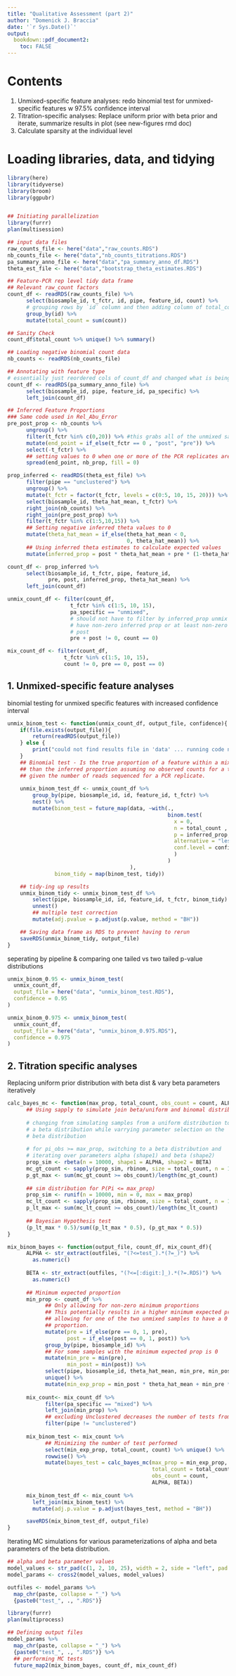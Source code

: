 ```yaml
---
title: "Qualitative Assessment (part 2)"
author: "Domenick J. Braccia"
date: '`r Sys.Date()`'
output:
  bookdown::pdf_document2: 
    toc: FALSE
---
```




# Contents

1. Unmixed-specific feature analyses: redo binomial test for unmixed-specific features w 97.5% confidence interval
2. Titration-specific analyses: Replace uniform prior with beta prior and iterate, summarize results in plot (see new-figures rmd doc)
3. Calculate sparsity at the individual level

# Loading libraries, data, and tidying 

```r
library(here)
library(tidyverse)
library(broom)
library(ggpubr)


## Initiating parallelization 
library(furrr)
plan(multisession)

## input data files
raw_counts_file <- here("data","raw_counts.RDS")
nb_counts_file <- here("data","nb_counts_titrations.RDS")
pa_summary_anno_file <- here("data","pa_summary_anno_df.RDS")
theta_est_file <- here("data","bootstrap_theta_estimates.RDS")
```

```r
## Feature-PCR rep level tidy data frame
## Relevant raw_count factors
count_df <- readRDS(raw_counts_file) %>%
      select(biosample_id, t_fctr, id, pipe, feature_id, count) %>% 
      # grouping rows by `id` column and then adding column of total_counts
      group_by(id) %>%
      mutate(total_count = sum(count))

## Sanity Check
count_df$total_count %>% unique() %>% summary()

## Loading negative binomial count data
nb_counts <- readRDS(nb_counts_file)

## Annotating with feature type
# essentially just reordered cols of count_df and changed what is being "grouped" by
count_df <- readRDS(pa_summary_anno_file) %>%
      select(biosample_id, pipe, feature_id, pa_specific) %>%
      left_join(count_df)

## Inferred Feature Proportions
### Same code used in Rel_Abu_Error
pre_post_prop <- nb_counts %>%
      ungroup() %>%
      filter(t_fctr %in% c(0,20)) %>% #this grabs all of the unmixed samples
      mutate(end_point = if_else(t_fctr == 0 , "post", "pre")) %>%
      select(-t_fctr) %>%
      ## setting values to 0 when one or more of the PCR replicates are 0 for titration end-points
      spread(end_point, nb_prop, fill = 0)

prop_inferred <- readRDS(theta_est_file) %>%
      filter(pipe == "unclustered") %>%
      ungroup() %>%
      mutate(t_fctr = factor(t_fctr, levels = c(0:5, 10, 15, 20))) %>%
      select(biosample_id, theta_hat_mean, t_fctr) %>%
      right_join(nb_counts) %>% 
      right_join(pre_post_prop) %>%
      filter(t_fctr %in% c(1:5,10,15)) %>%
      ## Setting negative inferred theta values to 0
      mutate(theta_hat_mean = if_else(theta_hat_mean < 0, 
                                      0, theta_hat_mean)) %>%
      ## Using inferred theta estimates to calculate expected values
      mutate(inferred_prop = post * theta_hat_mean + pre * (1-theta_hat_mean))

count_df <- prop_inferred %>%
      select(biosample_id, t_fctr, pipe, feature_id,
             pre, post, inferred_prop, theta_hat_mean) %>%
      left_join(count_df)

unmix_count_df <- filter(count_df,
                    t_fctr %in% c(1:5, 10, 15),
                    pa_specific == "unmixed",
                    # should not have to filter by inferred_prop unmix should
                    # have non-zero inferred prop or at least non-zero pre +
                    # post
                    pre + post != 0, count == 0)

mix_count_df <- filter(count_df,
                  t_fctr %in% c(1:5, 10, 15),
                  count != 0, pre == 0, post == 0)
```

## 1. Unmixed-specific feature analyses

binomial testing for unmixed specific features with increased confidence interval

```r
unmix_binom_test <- function(unmix_count_df, output_file, confidence){
    if(file.exists(output_file)){
        return(readRDS(output_file))
    } else {
        print("could not find results file in 'data' ... running code now")
    }
    ## Binomial test - Is the true proportion of a feature within a mixture less
    ## than the inferred proportion assuming no observed counts for a titration
    ## given the number of reads sequenced for a PCR replicate.
      
    unmix_binom_test_df <- unmix_count_df %>%
        group_by(pipe, biosample_id, id, feature_id, t_fctr) %>%
        nest() %>%                                                
        mutate(binom_test = future_map(data, ~with(., 
                                                   binom.test(
                                                     x = 0,  
                                                     n = total_count , 
                                                     p = inferred_prop, 
                                                     alternative = "less",
                                                     conf.level = confidence
                                                     )
                                                   )
                                       ),
               binom_tidy = map(binom_test, tidy))

    ## tidy-ing up results
    unmix_binom_tidy <- unmix_binom_test_df %>%
        select(pipe, biosample_id, id, feature_id, t_fctr, binom_tidy) %>%
        unnest() 
        ## multiple test correction
        mutate(adj.pvalue = p.adjust(p.value, method = "BH"))

    ## Saving data frame as RDS to prevent having to rerun
    saveRDS(unmix_binom_tidy, output_file)
}
```

seperating by pipeline & comparing one tailed vs two tailed p-value distributions

```r
unmix_binom_0.95 <- unmix_binom_test(
  unmix_count_df,
  output_file = here("data", "unmix_binom_test.RDS"),
  confidence = 0.95
)

unmix_binom_0.975 <- unmix_binom_test(
  unmix_count_df,
  output_file = here("data", "unmix_binom_0.975.RDS"),
  confidence = 0.975
)
```

## 2. Titration specific analyses

Replacing uniform prior distribution with beta dist & vary beta parameters iteratively

```r
calc_bayes_mc <- function(max_prop, total_count, obs_count = count, ALPHA, BETA){
      ## Using sapply to simulate join beta/uniform and binomal distributions
      
      # changing from simulating samples from a uniform distribution to
      # a beta distribution while varrying parameter selection on the
      # beta distribution
      
      # for pi_obs >= max_prop, switching to a beta distribution and
      # iterating over parameters alpha (shape1) and beta (shape2)
      prop_sim <- rbeta(n = 10000, shape1 = ALPHA, shape2 = BETA)
      mc_gt_count <- sapply(prop_sim, rbinom, size = total_count, n = 1)
      p_gt_max <- sum(mc_gt_count >= obs_count)/length(mc_gt_count) 
      
      ## sim distribution for P(Pi <= max_prop)
      prop_sim <- runif(n = 10000, min = 0, max = max_prop)
      mc_lt_count <- sapply(prop_sim, rbinom, size = total_count, n = 1)
      p_lt_max <- sum(mc_lt_count >= obs_count)/length(mc_lt_count)
      
      ## Bayesian Hypothesis test
      (p_lt_max * 0.5)/sum((p_lt_max * 0.5), (p_gt_max * 0.5))
}

mix_binom_bayes <- function(output_file, count_df, mix_count_df){
      ALPHA <- str_extract(outfiles, "(?<=test_).*(?=_)") %>% 
        as.numeric()
      
      BETA <- str_extract(outfiles, "(?<=[:digit:]_).*(?=.RDS)") %>% 
        as.numeric()
      
      ## Minimum expected proportion
      min_prop <- count_df %>% 
            ## Only allowing for non-zero minimum proportions
            ## This potentially results in a higher minimum expected proprotion than
            ## allowing for one of the two unmixed samples to have a 0 minimum
            ## proportion.
            mutate(pre = if_else(pre == 0, 1, pre),
                   post = if_else(post == 0, 1, post)) %>% 
            group_by(pipe, biosample_id) %>% 
            ## For some samples with the minimum expected prop is 0
            mutate(min_pre = min(pre),
                   min_post = min(post)) %>% 
            select(pipe, biosample_id, theta_hat_mean, min_pre, min_post) %>% 
            unique() %>% 
            mutate(min_exp_prop = min_post * theta_hat_mean + min_pre * (1 - theta_hat_mean))
      
      mix_count<- mix_count_df %>% 
            filter(pa_specific == "mixed") %>% 
            left_join(min_prop) %>% 
            ## excluding Unclustered decreases the number of tests from 136k to 28k
            filter(pipe != "unclustered")
      
      mix_binom_test <- mix_count %>% 
            ## Minimizing the number of test performed
            select(min_exp_prop, total_count, count) %>% unique() %>% 
            rowwise() %>%
            mutate(bayes_test = calc_bayes_mc(max_prop = min_exp_prop, 
                                              total_count = total_count, 
                                              obs_count = count,
                                              ALPHA, BETA))
      
      mix_binom_test_df <- mix_count %>% 
        left_join(mix_binom_test) %>% 
        mutate(adj.p.value = p.adjust(bayes_test, method = "BH"))

      saveRDS(mix_binom_test_df, output_file)
}
```

Iterating MC simulations for various parameterizations of alpha and beta parameters of the beta distribution.

```r
## alpha and beta parameter values
model_values <- str_pad(c(1, 2, 10, 25), width = 2, side = "left", pad = "0")
model_params <- cross2(model_values, model_values)

outfiles <- model_params %>% 
  map_chr(paste, collapse = "_") %>% 
  {paste0("test_", ., ".RDS")}

library(furrr)
plan(multiprocess)

## Defining output files
model_params %>% 
  map_chr(paste, collapse = "_") %>% 
  {paste0("test_", ., ".RDS")} %>% 
  ## performing MC tests
  future_map2(mix_binom_bayes, count_df, mix_count_df)
```
